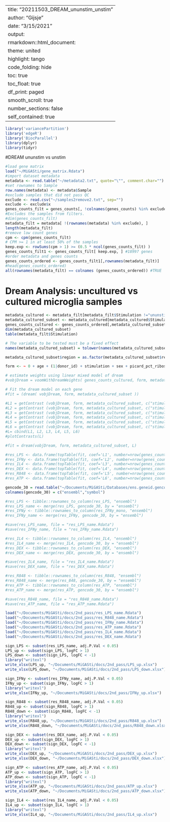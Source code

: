 
---
title: "20211503_DREAM_ununstim_unstim"
author: "Gijsje"
date: "3/15/2021"
output: 
rmarkdown::html_document:
   theme: united
   highlight: tango
   code_folding: hide
   toc: true
   toc_float: true
   df_print: paged
   smooth_scroll: true
   number_sections: false
   self_contained: true
---

```r
library('variancePartition')
library('edgeR')
library('BiocParallel')
library(dplyr)
library(tidyr)
```

#DREAM ununstim vs unstim

```r
#load gene matrix
load("~/MiGASti/gene_matrix.Rdata")
#import dataset metadata
metadata <- read.table("~/metadata2.txt", quote="\"", comment.char="")
#set rownames to Sample
row.names(metadata) <- metadata$Sample
#exclude samples that did not pass QC
exclude <- read.csv("~/samples2remove2.txt", sep="")
exclude <- exclude$x
genes_counts_filt = genes_counts[, !colnames(genes_counts) %in% exclude] 
#Excludes the samples from filters. 
#dim(genes_counts_filt)
metadata_filt = metadata[ !(rownames(metadata) %in% exclude), ]
length(metadata_filt)
#remove low count genes
cpm <- cpm(genes_counts_filt) 
# CPM >= 1 in at least 50% of the samples
keep.exp <- rowSums(cpm > 1) >= (0.5 * ncol(genes_counts_filt) )
genes_counts_filt1 <- genes_counts_filt[ keep.exp, ] #18997 genes 
#order metadata and genes counts
genes_counts_ordered <- genes_counts_filt1[,rownames(metadata_filt)]
#head(genes_counts_ordered)
all(rownames(metadata_filt) == colnames (genes_counts_ordered)) #TRUE
```

# Dream Analysis: uncultured vs cultured microglia samples

```r
metadata_cultured <- metadata_filt[metadata_filt$Stimulation !="ununstim",]
metadata_cultured_subset <- metadata_cultured[metadata_cultured$Stimulation != "TNFa",]
genes_counts_cultured <- genes_counts_ordered[,metadata_cultured_subset$Sample]
dim(metadata_cultured_subset)
table(metadata_filt$Stimulation)

# The variable to be tested must be a fixed effect
names(metadata_cultured_subset) = tolower(names(metadata_cultured_subset))

metadata_cultured_subset$region = as.factor(metadata_cultured_subset$region)

form <- ~ 0 + age + (1|donor_id) + stimulation + sex + picard_pct_ribosomal_bases + picard_pct_mrna_bases + picard_pct_percent_duplication + picard_pct_pf_reads_aligned + region 

# estimate weights using linear mixed model of dream
#vobjDream = voomWithDreamWeights( genes_counts_cultured, form, metadata_cultured_subset)

# Fit the dream model on each gene
#fit = (dream( vobjDream, form, metadata_cultured_subset ))
```


```r
#L1 = getContrast (vobjDream, form, metadata_cultured_subset, c("stimulationLPS", "stimulationunstim"))
#L2 = getContrast (vobjDream, form, metadata_cultured_subset, c("stimulationIFNy", "stimulationunstim"))
#L3 = getContrast (vobjDream, form, metadata_cultured_subset, c("stimulationIL4", "stimulationunstim"))
#L4 = getContrast (vobjDream, form, metadata_cultured_subset, c("stimulationDEX", "stimulationunstim"))
#L5 = getContrast (vobjDream, form, metadata_cultured_subset, c("stimulationR848", "stimulationunstim"))
#L6 = getContrast (vobjDream, form, metadata_cultured_subset, c("stimulationATP", "stimulationunstim"))
#L= cbind(L1, L2, L3, L4, L5, L6)
#plotContrasts(L)

#fit = dream(vobjDream, form, metadata_cultured_subset, L)

#res_LPS <- data.frame(topTable(fit, coef='L1', number=nrow(genes_counts_cultured), sort.by = "p"), check.names = F)
#res_IFNy <- data.frame(topTable(fit, coef='L2', number=nrow(genes_counts_cultured), sort.by = "p"), check.names = F)
#res_IL4 <- data.frame(topTable(fit, coef='L3', number=nrow(genes_counts_cultured), sort.by = "p"), check.names = F)
#res_DEX <- data.frame(topTable(fit, coef='L4', number=nrow(genes_counts_cultured), sort.by = "p"), check.names = F)
#res_R848 <- data.frame(topTable(fit, coef='L5', number=nrow(genes_counts_cultured), sort.by = "p"), check.names = F)
#res_ATP <- data.frame(topTable(fit, coef='L6', number=nrow(genes_counts_cultured), sort.by = "p"), check.names = F)

gencode_30 = read.table("~/Documents/MiGASti/Databases/ens.geneid.gencode.v30")
colnames(gencode_30) = c("ensembl","symbol")

#res_LPS <- tibble::rownames_to_column(res_LPS, "ensembl")
#res_LPS_name <- merge(res_LPS, gencode_30, by = "ensembl")
#res_IFNy <- tibble::rownames_to_column(res_IFNy_mono, "ensembl")
#res_IFNy_name <- merge(res_IFNy, gencode_30, by = "ensembl")

#save(res_LPS_name, file = "res_LPS_name.Rdata")
#save(res_IFNy_name, file = "res_IFNy_name.Rdata")

#res_IL4 <- tibble::rownames_to_column(res_IL4, "ensembl")
#res_IL4_name <- merge(res_IL4, gencode_30, by = "ensembl")
#res_DEX <- tibble::rownames_to_column(res_DEX, "ensembl")
#res_DEX_name <- merge(res_DEX, gencode_30, by = "ensembl")

#save(res_IL4_name, file = "res_IL4_name.Rdata")
#save(res_DEX_name, file = "res_DEX_name.Rdata")

#res_R848 <- tibble::rownames_to_column(res_R848, "ensembl")
#res_R848_name <- merge(res_848, gencode_30, by = "ensembl")
#res_ATP <- tibble::rownames_to_column(res_ATP, "ensembl")
#res_ATP_name <- merge(res_ATP, gencode_30, by = "ensembl")

#save(res_R848_name, file = "res_R848_name.Rdata")
#save(res_ATP_name, file = "res_ATP_name.Rdata")
```


```r
load("~/Documents/MiGASti/docs/2nd_pass/res_LPS_name.Rdata")
load("~/Documents/MiGASti/docs/2nd_pass/res_R848_name.Rdata")
load("~/Documents/MiGASti/docs/2nd_pass/res_IFNy_name.Rdata")
load("~/Documents/MiGASti/docs/2nd_pass/res_ATP_name.Rdata")
load("~/Documents/MiGASti/docs/2nd_pass/res_IL4_name.Rdata")
load("~/Documents/MiGASti/docs/2nd_pass/res_DEX_name.Rdata")

sign_LPS <- subset(res_LPS_name, adj.P.Val < 0.05)
LPS_up <- subset(sign_LPS, logFC > 1)
LPS_down <- subset(sign_LPS, logFC < -1)
library("writexl")
write_xlsx(LPS_up, "~/Documents/MiGASti/docs/2nd_pass/LPS_up.xlsx")
write_xlsx(LPS_down, "~/Documents/MiGASti/docs/2nd_pass/LPS_down.xlsx")

sign_IFNy <- subset(res_IFNy_name, adj.P.Val < 0.05)
IFNy_up <- subset(sign_IFNy, logFC > 1)
library("writexl")
write_xlsx(IFNy_up, "~/Documents/MiGASti/docs/2nd_pass/IFNy_up.xlsx")

sign_R848 <- subset(res_R848_name, adj.P.Val < 0.05)
R848_up <- subset(sign_R848, logFC > 1)
R848_down <- subset(sign_R848, logFC < -1)
library("writexl")
write_xlsx(R848_up, "~/Documents/MiGASti/docs/2nd_pass/R848_up.xlsx")
write_xlsx(R848_down, "~/Documents/MiGASti/docs/2nd_pass/R848_down.xlsx")

sign_DEX <- subset(res_DEX_name, adj.P.Val < 0.05)
DEX_up <- subset(sign_DEX, logFC > 1)
DEX_down <- subset(sign_DEX, logFC < -1)
library("writexl")
write_xlsx(DEX_up, "~/Documents/MiGASti/docs/2nd_pass/DEX_up.xlsx")
write_xlsx(DEX_down, "~/Documents/MiGASti/docs/2nd_pass/DEX_down.xlsx")

sign_ATP <- subset(res_ATP_name, adj.P.Val < 0.05)
ATP_up <- subset(sign_ATP, logFC > 1)
ATP_down <- subset(sign_ATP, logFC < -1)
library("writexl")
write_xlsx(ATP_up, "~/Documents/MiGASti/docs/2nd_pass/ATP_up.xlsx")
write_xlsx(ATP_down, "~/Documents/MiGASti/docs/2nd_pass/ATP_down.xlsx")

sign_IL4 <- subset(res_IL4_name, adj.P.Val < 0.05)
IL4_up <- subset(sign_IL4, logFC > 1)
library("writexl")
write_xlsx(IL4_up, "~/Documents/MiGASti/docs/2nd_pass/IL4_up.xlsx")
```
